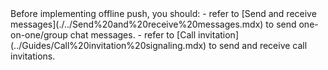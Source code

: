 <Warning title="注意">
Before implementing offline push, you should:
- refer to [Send and receive messages](./../Send%20and%20receive%20messages.mdx) to send one-on-one/group chat messages.
- refer to [Call invitation](../Guides/Call%20invitation%20signaling.mdx) to send and receive call invitations.
</Warning>